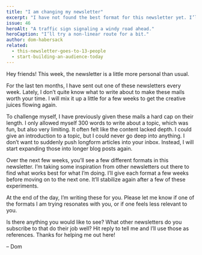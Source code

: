 ```yaml
---
title: "I am changing my newsletter"
excerpt: "I have not found the best format for this newsletter yet. I’ll try a few different ones to see what works best for my readers."
issue: 46
heroAlt: "A traffic sign signaling a windy road ahead."
heroCaption: "I’ll try a non-linear route for a bit."
author: dom-habersack
related:
  - this-newsletter-goes-to-13-people
  - start-building-an-audience-today
---
```

Hey friends! This week, the newsletter is a little more personal than usual.

For the last ten months, I have sent out one of these newsletters every week. Lately, I don’t quite know what to write about to make these mails worth your time. I will mix it up a little for a few weeks to get the creative juices flowing again.

To challenge myself, I have previously given these mails a hard cap on their length. I only allowed myself 300 words to write about a topic, which was fun, but also very limiting. It often felt like the content lacked depth. I could give an introduction to a topic, but I could never go deep into anything. I don’t want to suddenly push longform articles into your inbox. Instead, I will start expanding those into longer blog posts again.

Over the next few weeks, you’ll see a few different formats in this newsletter. I’m taking some inspiration from other newsletters out there to find what works best for what I’m doing. I’ll give each format a few weeks before moving on to the next one. It’ll stabilize again after a few of these experiments.

At the end of the day, I’m writing these for you. Please let me know if one of the formats I am trying resonates with you, or if one feels less relevant to you.

Is there anything you would like to see? What other newsletters do you subscribe to that do their job well? Hit reply to tell me and I’ll use those as references. Thanks for helping me out here!

– Dom
